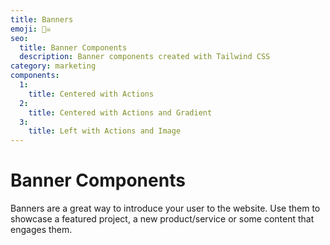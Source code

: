 ```yaml
---
title: Banners
emoji: 🏴‍☠️
seo:
  title: Banner Components
  description: Banner components created with Tailwind CSS
category: marketing
components:
  1:
    title: Centered with Actions
  2:
    title: Centered with Actions and Gradient
  3:
    title: Left with Actions and Image
---
```


# Banner Components

Banners are a great way to introduce your user to the website. Use them to showcase a featured project, a new product/service or some content that engages them.

<List items={examples} name={name} spacing={spacing} />
